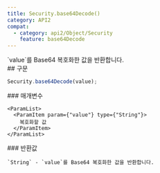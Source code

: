 ```yaml
---
title: Security.base64Decode()
category: API2
compat:
  - category: api2/Object/Security
    feature: base64Decode
---
```


<Section>
  `value`를 Base64 복호화한 값을 반환합니다.
</Section>
<Section>
  ## 구문

  ~~~js
  Security.base64Decode(value);
  ~~~

  <Section>
    ### 매개변수

    <ParamList>
      <ParamItem param={"value"} type={"String"}>
        복호화할 값
      </ParamItem>
    </ParamList>
  </Section>
  <Section>
    ### 반환값

    `String` - `value`를 Base64 복호화한 값을 반환합니다.
  </Section>
</Section>